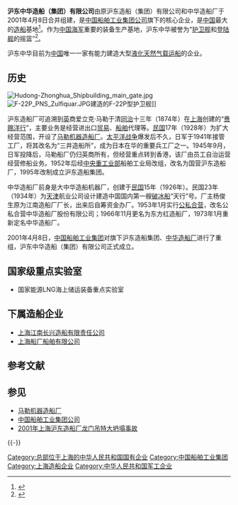 {{Infobox company
|name = 沪东中华造船（集团）有限公司
|name_en = 
|logo = [[File:HUDONG-ZHONGHUA_Shipbuilding_LOGO.gif|File:HUDONG-ZHONGHUA_Shipbuilding_LOGO.gif]]
|type =
|market_information =
|slogan = 
|foundation = 2001年<br />1928年（[[马勒机器造船厂|马勒机器造船厂]]）<br />1926年（[[大中华造船机器厂|大中华造船机器厂]]）
|location = {{CHN}}[[上海市|上海市]][[浦东大道|浦东大道]]2851号 
|area_served = 世界各地
|key_people = 
|industry = 军用、民用[[造船|造船]]
|revenue = 
|operating_income =
|net_income = 4.08亿元人民币<small>(2011年)</small>  
|assets = 186.96亿元人民币<small>(2011年)</small>  
|equity = 34.92亿元人民币<small>(2011年)</small>  
|num_employees =
|market_value = 
|products = [[军舰|军舰]]、[[散货船|散货船]]、[[液化气船|液化气船]]、成品油、化学品船
|parent = [[中國船舶工業集團公司|中國船舶工業集團公司]] 
|homepage = [http://hz-shipgroup.cssc.net.cn/index_cn.php hz-shipgroup.cssc.net.cn/]
|footnotes = 
}}

'''沪东中华造船（集团）有限公司'''由原沪东造船（集团）有限公司和中华造船厂于2001年4月8日合并组建，是[[中国船舶工业集团公司|中国船舶工业集团公司]]旗下的核心企业，是[[中国|中国]]最大的[[造船|造船]]基地<ref>{{cite web |url = http://news.eastday.com/epublish/gb/paper148/20010408/class014800006/hwz356364.htm |title=沪东中华造船厂实现强强联合 |access-date=2013-12-08 |archive-date=2004-06-24 |archive-url=https://web.archive.org/web/20040624024725/http://news.eastday.com/epublish/gb/paper148/20010408/class014800006/hwz356364.htm |dead-url=no }}</ref>。作为[[中国人民解放军海军|中国海军]]重要的装备生产基地，沪东中华被誉为“[[护卫舰|护卫舰]]和[[登陆舰|登陆舰]]的摇篮”<ref>{{cite web |url = http://www.cssc.net.cn/component_news/news_detail.php?id=16365 |title=中船集团所属沪东中华建造新型护卫舰吉安舰入列 |access-date=2014-01-18 |archive-url=https://web.archive.org/web/20140121021548/http://www.cssc.net.cn/component_news/news_detail.php?id=16365 |archive-date=2014-01-21 |dead-url=yes }}</ref>。

沪东中华目前为[[中国|中国]]唯一一家有能力建造大型[[液化天然气载运船|液化天然气载运船]]的企业。

==历史==

[[File:Hudong-Zhonghua_Shipbuilding_main_gate.jpg|right]]
[[File:F-22P_PNS_Zulfiquar.JPG|thumb]]建造的F-22P型护卫舰]]

沪东造船厂可追溯到[[英国|英]]商爱立克·马勒于清[[同治|同治]]十三年（1874年）在[[上海|上海]]创建的“[[马勒机器造船厂|赉赐洋行]]”，主要业务是经营进出口[[贸易|贸易]]、[[船舶|船舶]]代理等。[[中華民國|民国]]17年（1928年）为扩大经营范围，开设了[[马勒机器造船厂|马勒机器造船厂]]。[[太平洋战争|太平洋战争]]爆发后不久，日军于1941年接管工厂，将其改名为“三井造船所”，成为日本在华的重要兵工厂之一。1945年9月，日军投降后，马勒船厂仍归英商所有，但经营重点转到香港，该厂由员工自治运营经营修船业务。1952年后经[[中央人民政府重工业部|中央重工业部]]船舶工业局改组，改名为国营沪东造船厂，1995年改制成立沪东造船集团。

中华造船厂前身是大中华造船机器厂，创建于[[中華民國|民国]]15年（1926年）。民国23年（1934年）为[[天津|天津]]航业公司设计建造中国国内第一艘[[破冰船|破冰船]]“天行”号。厂主杨俊生原为江南造船厂厂长，出来后自筹资金办厂。1953年1月实行[[公私合营|公私合营]]，改名公私合营中华造船厂股份有限公司；1966年11月更名为东方红造船厂，1973年1月重新定名中华造船厂。

2001年4月8日，[[中国船舶工业集团|中国船舶工业集团]]对旗下沪东造船集团、[[中华造船厂|中华造船厂]]进行了重组，沪东中华造船（集团）有限公司正式成立。

==国家级重点实验室==
* 国家能源LNG海上储运装备重点实验室

==下属造船企业==
*[[上海江南长兴造船有限责任公司|上海江南长兴造船有限责任公司]]
*[[上海船厂船舶有限公司|上海船厂船舶有限公司]]

== 参考文献 ==
{{Reflist}}

== 参见 ==
{{Portal|中华人民共和国|上海}}
* [[马勒机器造船厂|马勒机器造船厂]]
* [[中国船舶工业集团公司|中国船舶工业集团公司]]
* [[2001年上海沪东造船厂龙门吊特大坍塌事故|2001年上海沪东造船厂龙门吊特大坍塌事故]]

{{-}}
{{中国船舶行业十强}}
{{中国十二大军工集团}}
{{上海市功能性区域}}
{{中国人民解放军机场|舰}}

[[Category:总部位于上海的中华人民共和国国有企业|Category:总部位于上海的中华人民共和国国有企业]]
[[Category:中国船舶工业集团|Category:中国船舶工业集团]]
[[Category:上海造船企业|Category:上海造船企业]]
[[Category:中华人民共和国军工企业|Category:中华人民共和国军工企业]]
